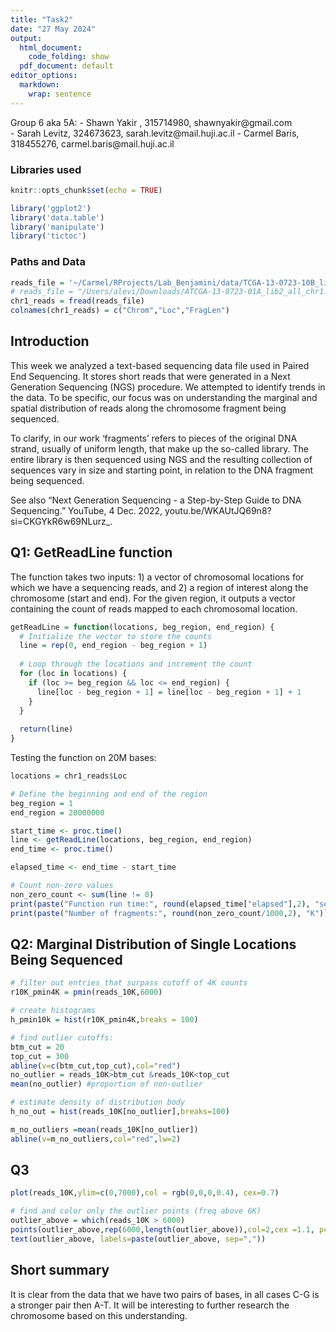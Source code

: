 ```yaml
---
title: "Task2"
date: "27 May 2024"
output:
  html_document:
    code_folding: show
  pdf_document: default
editor_options:
  markdown:
    wrap: sentence
---
```


Group 6 aka 5A:
 - Shawn Yakir , 315714980, shawnyakir@gmail.com  
 - Sarah Levitz, 324673623, sarah.levitz@mail.huji.ac.il
 - Carmel Baris, 318455276, carmel.baris@mail.huji.ac.il


### Libraries used

```r
knitr::opts_chunk$set(echo = TRUE)

library('ggplot2')
library('data.table')
library('manipulate')
library('tictoc')

```


### Paths and Data


```r

reads_file = '~/Carmel/RProjects/Lab_Benjamini/data/TCGA-13-0723-10B_lib2_all_chr1.forward'
# reads_file = "/Users/alevi/Downloads/ATCGA-13-0723-01A_lib2_all_chr1.forward/TCGA-13-0723-01A_lib2_all_chr1.forward"
chr1_reads = fread(reads_file) 
colnames(chr1_reads) = c("Chrom","Loc","FragLen")
```


## Introduction 

This week we analyzed a text-based sequencing data file used in Paired End Sequencing. It stores short reads that were generated in a Next Generation Sequencing (NGS) procedure. We attempted to identify trends in the data. To be specific, our focus was on understanding the marginal and spatial distribution of reads along the chromosome fragment being sequenced. \n

To clarify, in our work 'fragments' refers to pieces of the original DNA strand, usually of uniform length, that make up the so-called library. The entire library is then sequenced using NGS and the resulting collection of sequences vary in size and starting point, in relation to the DNA fragment being sequenced. \n

See also “Next Generation Sequencing - a Step-by-Step Guide to DNA Sequencing.” YouTube, 4 Dec. 2022, youtu.be/WKAUtJQ69n8?si=CKGYkR6w69NLurz_. 

## Q1: GetReadLine function

The function takes two inputs: 1) a vector of chromosomal locations for which we have a sequencing reads, and 2) a region of interest along the chromosome (start and end). For the given region, it outputs a vector containing the count of reads mapped to each chromosomal location.


```r
getReadLine = function(locations, beg_region, end_region) {
  # Initialize the vector to store the counts
  line = rep(0, end_region - beg_region + 1)
  
  # Loop through the locations and increment the count
  for (loc in locations) {
    if (loc >= beg_region && loc <= end_region) {
      line[loc - beg_region + 1] = line[loc - beg_region + 1] + 1
    }
  }
  
  return(line)
}
```


Testing the function on 20M bases:

```r

locations = chr1_reads$Loc

# Define the beginning and end of the region
beg_region = 1
end_region = 20000000

start_time <- proc.time()
line <- getReadLine(locations, beg_region, end_region)
end_time <- proc.time()

elapsed_time <- end_time - start_time

# Count non-zero values
non_zero_count <- sum(line != 0)
print(paste("Function run time:", round(elapsed_time["elapsed"],2), "seconds"))
print(paste("Number of fragments:", round(non_zero_count/1000,2), "K"))

```

## Q2: Marginal Distribution of Single Locations Being Sequenced

```r


# filter out entries that surpass cutoff of 4K counts
r10K_pmin4K = pmin(reads_10K,6000) 

# create histograms
h_pmin10k = hist(r10K_pmin4K,breaks = 100)

# find outlier cutoffs:
btm_cut = 20
top_cut = 300
abline(v=c(btm_cut,top_cut),col="red")
no_outlier = reads_10K>btm_cut &reads_10K<top_cut
mean(no_outlier) #proportion of non-outlier

# estimate density of distribution body
h_no_out = hist(reads_10K[no_outlier],breaks=100)

m_no_outliers =mean(reads_10K[no_outlier])
abline(v=m_no_outliers,col="red",lw=2)

```


## Q3 


```r
plot(reads_10K,ylim=c(0,7000),col = rgb(0,0,0,0.4), cex=0.7) 

# find and color only the outlier points (freq above 6K)
outlier_above = which(reads_10K > 6000)
points(outlier_above,rep(6000,length(outlier_above)),col=2,cex =1.1, pch=20)
text(outlier_above, labels=paste(outlier_above, sep=","))

```



## Short summary

It is clear from the data that we have two pairs of bases, in all cases C-G is a stronger pair then A-T. It will be interesting to further research the chromosome based on this understanding. 
